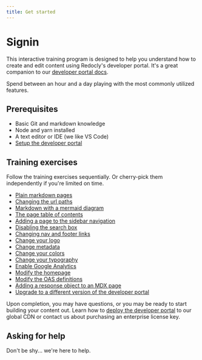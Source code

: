 ```yaml
---
title: Get started
---
```


# Signin

This interactive training program is designed to help you understand how to create and edit content using Redocly's developer portal.
It's a great companion to our [developer portal docs](https://docs.redoc.ly/developer-portal/introduction/).

Spend between an hour and a day playing with the most commonly utilized features.

## Prerequisites
- Basic Git and markdown knowledge
- Node and yarn installed
- A text editor or IDE (we like VS Code)
- [Setup the developer portal](setup.md)

## Training exercises

Follow the training exercises sequentially.
Or cherry-pick them independently if you're limited on time.

- [Plain markdown pages](markdown.md)
- [Changing the url paths](awesome/folders.md)
- [Markdown with a mermaid diagram](mermaid.md)
- [The page table of contents](page-table-of-contents.md)
- [Adding a page to the sidebar navigation](sidebar-nav.md)
- [Disabling the search box](search.md)
- [Changing nav and footer links](nav-footer.md)
- [Change your logo](logo.md)
- [Change metadata](metadata.md)
- [Change your colors](colors.md)
- [Change your typography](typography.md)
- [Enable Google Analytics](analytics.md)
- [Modify the homepage](home-page.md)
- [Modify the OAS definitions](oas-definitions.md)
- [Adding a response object to an MDX page](mdx.mdx)
- [Upgrade to a different version of the developer portal](upgrade.md)

Upon completion, you may have questions, or you may be ready to start building your content out.
Learn how to [deploy the developer portal](https://docs.redoc.ly/ci-cd-workflows/) to our global CDN or contact us about purchasing an enterprise license key.

## Asking for help

Don't be shy... we're here to help.
